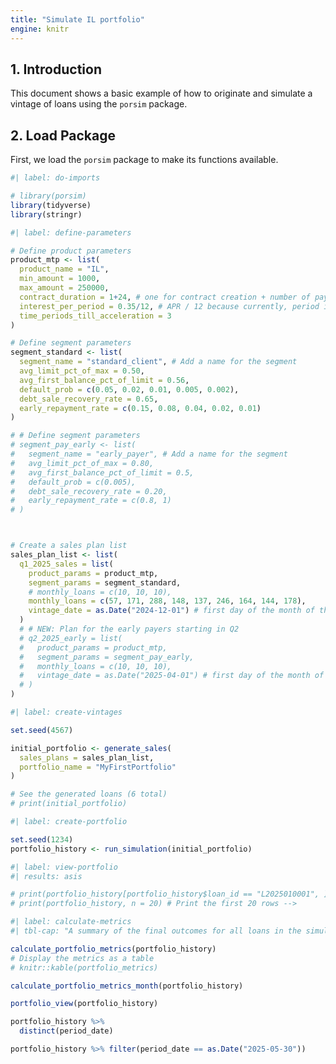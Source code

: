 ```yaml
---
title: "Simulate IL portfolio"
engine: knitr
---
```


## 1. Introduction

This document shows a basic example of how to originate and simulate a vintage of loans using the `porsim` package.

## 2. Load Package

First, we load the `porsim` package to make its functions available.

```r
#| label: do-imports

# library(porsim)
library(tidyverse)
library(stringr)

```


```r
#| label: define-parameters

# Define product parameters
product_mtp <- list(
  product_name = "IL",
  min_amount = 1000,
  max_amount = 250000,
  contract_duration = 1+24, # one for contract creation + number of payments
  interest_per_period = 0.35/12, # APR / 12 because currently, period is month
  time_periods_till_acceleration = 3
)

# Define segment parameters
segment_standard <- list(
  segment_name = "standard_client", # Add a name for the segment
  avg_limit_pct_of_max = 0.50,
  avg_first_balance_pct_of_limit = 0.56,
  default_prob = c(0.05, 0.02, 0.01, 0.005, 0.002),
  debt_sale_recovery_rate = 0.65, 
  early_repayment_rate = c(0.15, 0.08, 0.04, 0.02, 0.01)
)

# # Define segment parameters
# segment_pay_early <- list(
#   segment_name = "early_payer", # Add a name for the segment
#   avg_limit_pct_of_max = 0.80,
#   avg_first_balance_pct_of_limit = 0.5,
#   default_prob = c(0.005),
#   debt_sale_recovery_rate = 0.20, 
#   early_repayment_rate = c(0.8, 1)
# )



# Create a sales plan list
sales_plan_list <- list(
  q1_2025_sales = list(
    product_params = product_mtp,
    segment_params = segment_standard,
    # monthly_loans = c(10, 10, 10),
    monthly_loans = c(57, 171, 288, 148, 137, 246, 164, 144, 178),
    vintage_date = as.Date("2024-12-01") # first day of the month of the sales
  )
  # # NEW: Plan for the early payers starting in Q2
  # q2_2025_early = list(
  #   product_params = product_mtp,
  #   segment_params = segment_pay_early,
  #   monthly_loans = c(10, 10, 10),
  #   vintage_date = as.Date("2025-04-01") # first day of the month of the sales
  # )
)

```


```r
#| label: create-vintages

set.seed(4567)

initial_portfolio <- generate_sales(
  sales_plans = sales_plan_list,
  portfolio_name = "MyFirstPortfolio"
)

# See the generated loans (6 total)
# print(initial_portfolio)

```


```r
#| label: create-portfolio

set.seed(1234)
portfolio_history <- run_simulation(initial_portfolio)

```


```r
#| label: view-portfolio
#| results: asis

# print(portfolio_history[portfolio_history$loan_id == "L2025010001", ])
# print(portfolio_history, n = 20) # Print the first 20 rows -->

```


```r
#| label: calculate-metrics
#| tbl-cap: "A summary of the final outcomes for all loans in the simulated portfolio."

calculate_portfolio_metrics(portfolio_history)
# Display the metrics as a table
# knitr::kable(portfolio_metrics)

```


```r
calculate_portfolio_metrics_month(portfolio_history)
```



```r
portfolio_view(portfolio_history)
```



```r
portfolio_history %>% 
  distinct(period_date)

portfolio_history %>% filter(period_date == as.Date("2025-05-30"))
```

